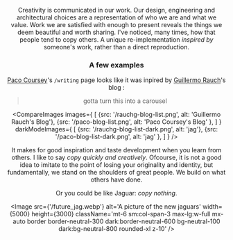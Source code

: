 
<BackLink link='/writing' text='Writing' />

<Header
  title='Inspired by'
  date='April 2025'
  link='https://jude.vercel.app/writing/inspired-by'
/>

Creativity is communicated in our work. Our design, engineering and architectural choices are a representation of who we are and what we value.
Work we are satisfied with enough to present reveals the things we deem beautiful and worth sharing.
I've noticed, many times, how that people tend to copy others. A unique re-implementation _inspired by_ someone's work, rather than a direct reproduction.


### A few examples
[Paco Coursey](https://paco.me)'s `/writing` page looks like it was inpired by [Guillermo Rauch](https://rauno.me)'s blog :

<blockquote className='lg:col-start-3 text-xs mt-6 text-muted-foreground'>gotta turn this into a carousel</blockquote>

<CompareImages
  images={
    [
      {src: '/rauchg-blog-list.png', alt: 'Guillermo Rauch\'s Blog'},
      {src: '/paco-blog-list.png', alt: 'Paco Coursey\'s Blog' },
    ]
  }
  darkModeImages={
    [
      {src: '/rauchg-blog-list-dark.png', alt: 'jag'},
      {src: '/paco-blog-list-dark.png', alt: 'jag' },
    ]
  }
/>

<Quote
  quote="Learning from the best is the best way to learn."
  by="Julie Zhuo"
  from="On Taste, Part 3"
/>

It makes for good inspiration and taste development when you learn from others. I like to say _copy quickly and creatively_. Ofcourse, it is not a good idea
to imitate to the point of losing your originality and identity, but fundamentally, we stand on the shoulders of great people. We build on what others have done.

Or you could be like Jaguar: _copy nothing_.

<Image
  src={'/future_jag.webp'}
  alt='A picture of the new jaguars'
  width={5000}
  height={3000}
  className='mt-6 sm:col-span-3 max-lg:w-full mx-auto border border-neutral-300 dark:border-neutral-600 bg-neutral-100 dark:bg-neutral-800 rounded-xl z-10'
/>